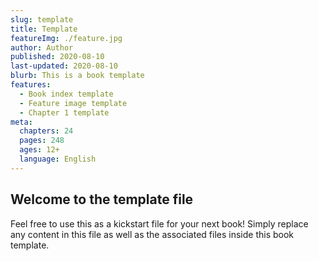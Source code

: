```yaml
---
slug: template
title: Template
featureImg: ./feature.jpg
author: Author
published: 2020-08-10
last-updated: 2020-08-10
blurb: This is a book template
features:
  - Book index template
  - Feature image template
  - Chapter 1 template
meta:
  chapters: 24
  pages: 248
  ages: 12+
  language: English
---
```


## Welcome to the template file

Feel free to use this as a kickstart file for your next book! Simply replace any content in this file as well as the associated files inside this book template.
